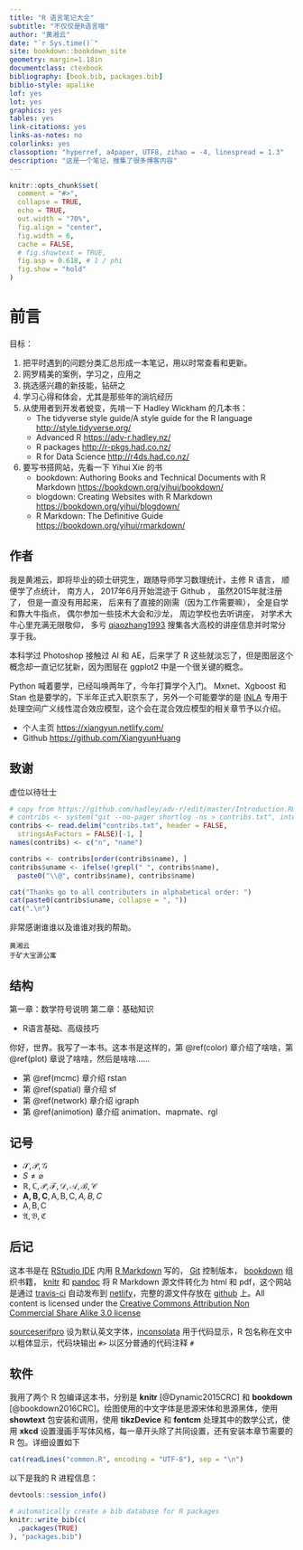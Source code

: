 ```yaml
--- 
title: "R 语言笔记大全"
subtitle: "不仅仅是R语言哦"
author: "黄湘云"
date: "`r Sys.time()`"
site: bookdown::bookdown_site
geometry: margin=1.18in
documentclass: ctexbook
bibliography: [book.bib, packages.bib]
biblio-style: apalike
lof: yes
lot: yes
graphics: yes
tables: yes
link-citations: yes
links-as-notes: no
colorlinks: yes
classoption: "hyperref, a4paper, UTF8, zihao = -4, linespread = 1.3"
description: "这是一个笔记，搜集了很多博客内容"
---
```


\mainmatter

```r
knitr::opts_chunk$set(
  comment = "#>",
  collapse = TRUE,
  echo = TRUE,
  out.width = "70%",
  fig.align = "center",
  fig.width = 6,
  cache = FALSE,
  # fig.showtext = TRUE,
  fig.asp = 0.618, # 1 / phi
  fig.show = "hold"
)
```

# 前言 {#preface}

目标：

1. 把平时遇到的问题分类汇总形成一本笔记，用以时常查看和更新。
2. 网罗精美的案例，学习之，应用之
3. 挑选感兴趣的新技能，钻研之
4. 学习心得和体会，尤其是那些年的淌坑经历
5. 从使用者到开发者蜕变，先啃一下 Hadley Wickham 的几本书： 
    + The tidyverse style guide/A style guide for the R language <http://style.tidyverse.org/>
    + Advanced R <https://adv-r.hadley.nz/>
    + R packages <http://r-pkgs.had.co.nz/>
    + R for Data Science <http://r4ds.had.co.nz/>
6. 要写书搭网站，先看一下 Yihui Xie 的书
    + bookdown: Authoring Books and Technical Documents with R Markdown <https://bookdown.org/yihui/bookdown/>
    + blogdown: Creating Websites with R Markdown <https://bookdown.org/yihui/blogdown/>
    + R Markdown: The Definitive Guide <https://bookdown.org/yihui/rmarkdown/>

## 作者 {#author}

我是黄湘云，即将毕业的硕士研究生，跟随导师学习数理统计，主修 R 语言， 顺便学了点统计， 南方人， 2017年6月开始混迹于 Github ， 虽然2015年就注册了， 但是一直没有用起来， 后来有了直接的刚需（因为工作需要嘛）， 全是自学和靠大牛指点， 偶尔参加一些技术大会和沙龙， 周边学校也去听讲座， 对学术大牛心里充满无限敬仰， 多亏 [qiaozhang1993](https://github.com/qiaozhang1993) 搜集各大高校的讲座信息并时常分享于我。

本科学过 Photoshop 接触过 AI 和 AE，后来学了 R 这些就淡忘了，但是图层这个概念却一直记忆犹新，因为图层在 ggplot2 中是一个很关键的概念。

Python 喊着要学，已经叫唤两年了，今年打算学个入门。
Mxnet、Xgboost 和 Stan 也是要学的，下半年正式入职京东了，另外一个可能要学的是 [INLA](http://www.r-inla.org) 专用于处理空间广义线性混合效应模型，这个会在混合效应模型的相关章节予以介绍。

- 个人主页 <https://xiangyun.netlify.com/>
- Github <https://github.com/XiangyunHuang>

## 致谢 {#ack}

虚位以待壮士

```r
# copy from https://github.com/hadley/adv-r/edit/master/Introduction.Rmd
# contribs <- system("git --no-pager shortlog -ns > contribs.txt", intern = T)
contribs <- read.delim("contribs.txt", header = FALSE, 
  stringsAsFactors = FALSE)[-1, ]
names(contribs) <- c("n", "name")

contribs <- contribs[order(contribs$name), ]
contribs$uname <- ifelse(!grepl(" ", contribs$name), 
  paste0("\\@", contribs$name), contribs$name)

cat("Thanks go to all contributers in alphabetical order: ")
cat(paste0(contribs$uname, collapse = ", "))
cat(".\n")
```

非常感谢谁谁以及谁谁对我的帮助。

```block2
黄湘云  
于矿大宝源公寓
```

## 结构 {#outline}

第一章：数学符号说明
第二章：基础知识

- R语言基础、高级技巧

你好，世界。我写了一本书。这本书是这样的，第 \@ref(color) 章介绍了啥啥，第 \@ref(plot) 章说了啥啥，然后是啥啥……

- 第 \@ref(mcmc) 章介绍 rstan 
- 第 \@ref(spatial) 章介绍 sf
- 第 \@ref(network) 章介绍 igraph
- 第 \@ref(animotion) 章介绍 animation、mapmate、rgl

## 记号 {#notation}

- $\mathcal{S,P,G}$
- $S \not= \varnothing$
- $\mathbb{R,C},\mathscr{P,F,D,A,B,C}$
- $\mathbf{A,B,C},\mathsf{A,B,C},\mathit{A,B,C}$
- $\mathrm{A,B,C}$ 
- $\mathfrak{A,B,C}$

## 后记 {#colophon}

这本书是在 [RStudio IDE](https://www.rstudio.com/products/rstudio/download/) 内用 [R Markdown](https://rmarkdown.rstudio.com/) 写的， [Git](https://git-scm.com/) 控制版本， [bookdown](https://bookdown.org/yihui/bookdown/) 组织书籍， [knitr](https://yihui.name/knitr/) 和 [pandoc](http://pandoc.org) 将 R Markdown 源文件转化为 html 和 pdf，这个网站是通过 [travis-ci](https://travis-ci.org/) 自动发布到 [netlify](https://www.netlify.com/)，完整的源文件存放在 [github](https://github.com/XiangyunHuang/bookdown-chinese) 上。All content is licensed under the [Creative Commons Attribution Non Commercial Share Alike 3.0 license](https://creativecommons.org/licenses/by-nc-sa/3.0/)

[sourceserifpro](https://ctan.org/pkg/sourceserifpro) 设为默认英文字体，[inconsolata](http://levien.com/type/myfonts/inconsolata.html) 用于代码显示，R 包名称在文中以粗体显示，代码块输出 `#>` 以区分普通的代码注释 `#`


## 软件 {#session}

我用了两个 R 包编译这本书，分别是 **knitr**\index{knitr} [@Dynamic2015CRC] 和 **bookdown**\index{bookdown} [@bookdown2016CRC]。绘图使用的中文字体是思源宋体和思源黑体，使用 **showtext**\index{showtext} 包安装和调用，使用 **tikzDevice**\index{tikzDevice} 和 **fontcm**\index{fontcm} 处理其中的数学公式，使用 **xkcd**\index{xkcd} 设置漫画手写体风格，每一章开头除了共同设置，还有安装本章节需要的 R 包。详细设置如下

```r
cat(readLines("common.R", encoding = "UTF-8"), sep = "\n")
```

以下是我的 R 进程信息：

```r
devtools::session_info()
```

```r
# automatically create a bib database for R packages
knitr::write_bib(c(
  .packages(TRUE)
), "packages.bib")
```
